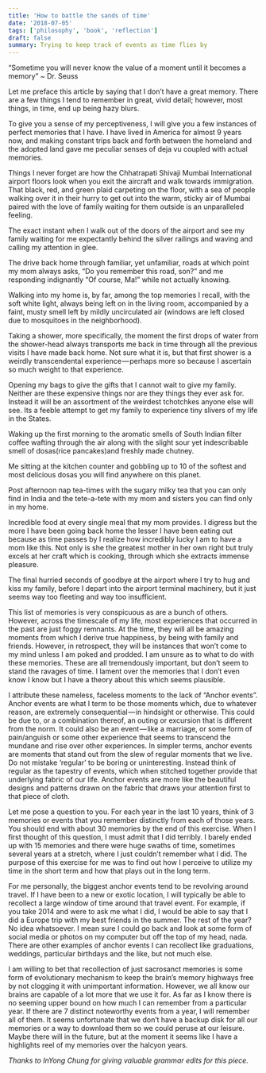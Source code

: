 ```yaml
---
title: 'How to battle the sands of time'
date: '2018-07-05'
tags: ['philosophy', 'book', 'reflection']
draft: false
summary: Trying to keep track of events as time flies by
---
```


“Sometime you will never know the value of a moment until it becomes a memory” ~ Dr. Seuss

Let me preface this article by saying that I don’t have a great memory. There are a few things I tend to remember in great, vivid detail; however, most things, in time, end up being hazy blurs.

To give you a sense of my perceptiveness, I will give you a few instances of perfect memories that I have. I have lived in America for almost 9 years now, and making constant trips back and forth between the homeland and the adopted land gave me peculiar senses of deja vu coupled with actual memories.

Things I never forget are how the Chhatrapati Shivaji Mumbai International airport floors look when you exit the aircraft and walk towards immigration. That black, red, and green plaid carpeting on the floor, with a sea of people walking over it in their hurry to get out into the warm, sticky air of Mumbai paired with the love of family waiting for them outside is an unparalleled feeling.

The exact instant when I walk out of the doors of the airport and see my family waiting for me expectantly behind the silver railings and waving and calling my attention in glee.

The drive back home through familiar, yet unfamiliar, roads at which point my mom always asks, “Do you remember this road, son?” and me responding indignantly “Of course, Ma!” while not actually knowing.

Walking into my home is, by far, among the top memories I recall, with the soft white light, always being left on in the living room, accompanied by a faint, musty smell left by mildly uncirculated air (windows are left closed due to mosquitoes in the neighborhood).

Taking a shower, more specifically, the moment the first drops of water from the shower-head always transports me back in time through all the previous visits I have made back home. Not sure what it is, but that first shower is a weirdly transcendental experience — perhaps more so because I ascertain so much weight to that experience.

Opening my bags to give the gifts that I cannot wait to give my family. Neither are these expensive things nor are they things they ever ask for. Instead it will be an assortment of the weirdest tchotchkes anyone else will see. Its a feeble attempt to get my family to experience tiny slivers of my life in the States.

Waking up the first morning to the aromatic smells of South Indian filter coffee wafting through the air along with the slight sour yet indescribable smell of dosas(rice pancakes)and freshly made chutney.

Me sitting at the kitchen counter and gobbling up to 10 of the softest and most delicious dosas you will find anywhere on this planet.

Post afternoon nap tea-times with the sugary milky tea that you can only find in India and the tete-a-tete with my mom and sisters you can find only in my home.

Incredible food at every single meal that my mom provides. I digress but the more I have been going back home the lesser I have been eating out because as time passes by I realize how incredibly lucky I am to have a mom like this. Not only is she the greatest mother in her own right but truly excels at her craft which is cooking, through which she extracts immense pleasure.

The final hurried seconds of goodbye at the airport where I try to hug and kiss my family, before I depart into the airport terminal machinery, but it just seems way too fleeting and way too insufficient.

This list of memories is very conspicuous as are a bunch of others. However, across the timescale of my life, most experiences that occurred in the past are just foggy remnants. At the time, they will all be amazing moments from which I derive true happiness, by being with family and friends. However, in retrospect, they will be instances that won’t come to my mind unless I am poked and prodded. I am unsure as to what to do with these memories. These are all tremendously important, but don’t seem to stand the ravages of time. I lament over the memories that I don’t even know I know but I have a theory about this which seems plausible.

I attribute these nameless, faceless moments to the lack of “Anchor events”. Anchor events are what I term to be those moments which, due to whatever reason, are extremely consequential — in hindsight or otherwise. This could be due to, or a combination thereof, an outing or excursion that is different from the norm. It could also be an event — like a marriage, or some form of pain/anguish or some other experience that seems to transcend the mundane and rise over other experiences. In simpler terms, anchor events are moments that stand out from the slew of regular moments that we live. Do not mistake ‘regular’ to be boring or uninteresting. Instead think of regular as the tapestry of events, which when stitched together provide that underlying fabric of our life. Anchor events are more like the beautiful designs and patterns drawn on the fabric that draws your attention first to that piece of cloth.

Let me pose a question to you. For each year in the last 10 years, think of 3 memories or events that you remember distinctly from each of those years. You should end with about 30 memories by the end of this exercise. When I first thought of this question, I must admit that I did terribly. I barely ended up with 15 memories and there were huge swaths of time, sometimes several years at a stretch, where I just couldn’t remember what I did. The purpose of this exercise for me was to find out how I perceive to utilize my time in the short term and how that plays out in the long term.

For me personally, the biggest anchor events tend to be revolving around travel. If I have been to a new or exotic location, I will typically be able to recollect a large window of time around that travel event. For example, if you take 2014 and were to ask me what I did, I would be able to say that I did a Europe trip with my best friends in the summer. The rest of the year? No idea whatsoever. I mean sure I could go back and look at some form of social media or photos on my computer but off the top of my head, nada. There are other examples of anchor events I can recollect like graduations, weddings, particular birthdays and the like, but not much else.

I am willing to bet that recollection of just sacrosanct memories is some form of evolutionary mechanism to keep the brain’s memory highways free by not clogging it with unimportant information. However, we all know our brains are capable of a lot more that we use it for. As far as I know there is no seeming upper bound on how much I can remember from a particular year. If there are 7 distinct noteworthy events from a year, I will remember all of them. It seems unfortunate that we don’t have a backup disk for all our memories or a way to download them so we could peruse at our leisure. Maybe there will in the future, but at the moment it seems like I have a highlights reel of my memories over the halcyon years.

_Thanks to InYong Chung for giving valuable grammar edits for this piece._
